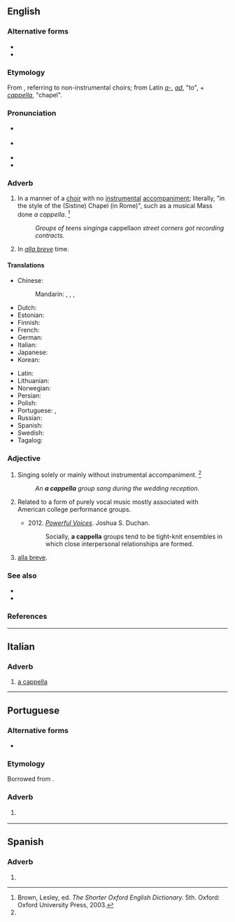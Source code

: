 ==English==
{{wikipedia}}

===Alternative forms===
* {{l|en|a capella}}
* {{l|en|acapella}}

===Etymology===
From {{etyl|it|en}} {{m|it|[[alla]] [[cappella]]||in the manner of the [Sistine] chapel}}, referring to non-instrumental choirs; from Latin ''[[a-]]'', ''[[ad]]'', "to", + ''[[cappella]]'', "chapel".

===Pronunciation===
* {{a|UK}} {{IPA|/ˌæ.kəˈpɛl.ə/|/ˌæ.kæˈpɛl.ə/|lang=en}}
* {{a|US}} {{IPA|/ˌɑ kə.ˈpɛl.ə/|lang=en}}
* {{rhymes|ɛlə|lang=en}}
* {{audio|En-us-a_cappella.ogg|Audio (US)|lang=en}}

===Adverb===
{{en-adv|-}}

# {{lb|en|music}} In a manner of a [[choir]] with no [[instrumental]] [[accompaniment]]; literally, "in the style of the (Sistine) Chapel (in Rome)", such as a musical Mass done ''a cappella''. {{defdate|First attested in the late 19th century.}}<ref name=SOED>Brown, Lesley, ed. ''The Shorter Oxford English Dictionary.'' 5th. Oxford: Oxford University Press, 2003.</ref>
#: ''Groups of teens singing ''a cappella'' on street corners got recording contracts.''
# {{lb|en|obsolete|music}} In ''[[alla breve]]'' time.

====Translations====
{{trans-top|performed by a choir with no instrumental accompaniment}}
* Chinese:
*: Mandarin: {{t|cmn|阿卡貝拉}}, {{t|cmn|阿卡贝拉|tr=ākǎbèilā}}, {{t+|cmn|無伴奏合唱}}, {{t+|cmn|无伴奏合唱|tr=wúbànzòu héchàng}}
* Dutch: {{t+|nl|a capella}}
* Estonian: {{t+|et|a cappella}}
* Finnish: {{t|fi|a cappella}}
* French: {{t+|fr|a cappella}}
* German: {{t+|de|a cappella}}
* Italian: {{t|it|a cappella}}
* Japanese: {{t|ja|アカペラ|tr=akapera}}
* Korean: {{t|ko|[[반주]] [[없게]]}}
{{trans-mid}}
* Latin: {{t|la|ad sacellum}}
* Lithuanian: {{t|lt|kapela}}
* Norwegian: {{t+|no|a cappella}}
* Persian: {{t|fa|بی‌ساز|tr=bi-sâz|sc=fa-Arab}}
* Polish: {{t+|pl|a cappella}}
* Portuguese: {{t+|pt|a cappella}}, {{t+|pt|a capela}}
* Russian: {{t+|ru|а капе́лла|tr=a kapɛ́lla}}
* Spanish: {{t|es|a cappella}}
* Swedish: {{t+|sv|a cappella}}
* Tagalog: {{t|tl|sayil}}
{{trans-bottom}}

===Adjective===
{{en-adj|-}}

# {{lb|en|music}} Singing solely or mainly without instrumental accompaniment. {{defdate|First attested in the late 19th century.}}<ref name=SOED/>
#: ''An '''a cappella''' group sang during the wedding reception.''
# {{lb|en|music|US}} Related to a form of purely vocal music mostly associated with American college performance groups.
#* 2012. [https://books.google.com/books?id=kLC0VxIKy8sC&pg=PA2&dq=%22a+cappella%22+united+states+collegiate&hl=en&sa=X&ei=8RCiVcmELYvq-QGWzbuICw&ved=0CDoQ6AEwBQ#v=onepage&q=%22a%20cappella%22%20united%20states%20collegiate&f=false ''Powerful Voices'']. Joshua S. Duchan.
#*: Socially, '''a cappella''' groups tend to be tight-knit ensembles in which close interpersonal relationships are formed.
# {{lb|en|obsolete|music}} [[alla breve]].

===See also===
* {{l|en|cappella}}
* {{l|en|chapel}}

===References===
<references/>

----

==Italian==

===Adverb===
{{it-adv}}

# {{lb|it|music}} [[#English|a cappella]]

----

==Portuguese==

===Alternative forms===
* {{l|pt|a capela}}

===Etymology===
Borrowed from {{bor|pt|it|a cappella}}.

===Adverb===
{{pt-adv|-}}

# {{lb|pt|music}} {{l|en|a cappella}} {{gloss|performed by a choir with no instrumental accompaniment}}

----

==Spanish==

===Adverb===
{{es-adv}}

# {{l|en|a cappella}}